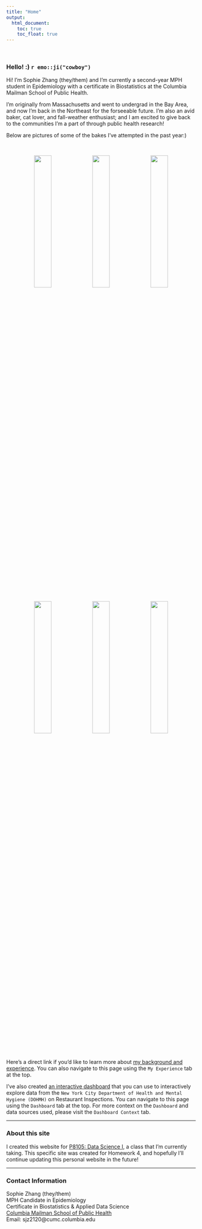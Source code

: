 ```yaml
---
title: "Home"
output: 
  html_document:
    toc: true
    toc_float: true
---
```


<br />

### Hello! :) `r emo::ji("cowboy")`

Hi! I'm Sophie Zhang (they/them) and I'm currently a second-year MPH student in Epidemiology with a certificate in Biostatistics at the Columbia Mailman School of Public Health.

I'm originally from Massachusetts and went to undergrad in the Bay Area, and now I'm back in the Northeast for the forseeable future. I'm also an avid baker, cat lover, and fall-weather enthusiast; and I am excited to give back to the communities I'm a part of through public health research!

Below are pictures of some of the bakes I've attempted in the past year:)

<br />

<center>
<img src="images/sophie_img.jpg" style="width:30%">
<img src="images/apple_pie.jpg" style="width:30%">
<img src="images/orange_cake.jpg" style="width:30%">

<img src="images/pumpkin_cake.jpg" style="width:30%">
<img src="images/sesame_bun.jpg" style="width:30%">
<img src="images/cinnamon_rolls.jpg" style="width:30%">
</center>

<br />


Here's a direct link if you'd like to learn more about [my background and experience](experience.html). You can also navigate to this page using the `My Experience` tab at the top.

I've also created [an interactive dashboard](flexdashboard.html) that you can use to interactively explore data from the `New York City Department of Health and Mental Hygiene (DOHMH)` on Restaurant Inspections. You can navigate to this page using the `Dashboard` tab at the top. For more context on the `Dashboard` and data sources used, please visit the `Dashboard Context` tab.

___

### About this site

I created this website for [P8105: Data Science I](https://p8105.com/), a class that I'm currently taking. This specific site was created for Homework 4, and hopefully I'll continue updating this personal website in the future!

___

### Contact Information

Sophie Zhang (they/them) <br />
MPH Candidate in Epidemiology <br />
Certificate in Biostatistics & Applied Data Science <br />
[Columbia Mailman School of Public Health](https://www.publichealth.columbia.edu/) <br />
Email: sjz2120@cumc.columbia.edu <br />
